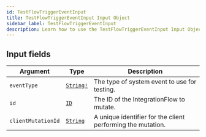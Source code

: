```yaml
---
id: TestFlowTriggerEventInput
title: TestFlowTriggerEventInput Input Object
sidebar_label: TestFlowTriggerEventInput
description: Learn how to use the TestFlowTriggerEventInput Input Object for Builder's API.
---
```


## Input fields

| Argument           | Type                                      | Description                                                 |
| ------------------ | ----------------------------------------- | ----------------------------------------------------------- |
| `eventType`        | [`String!`](/self-managed/composer/builder/api/schema/scalar/String.mdx) | The type of system event to use for testing.                |
| `id`               | [`ID`](/self-managed/composer/builder/api/schema/scalar/ID.mdx)          | The ID of the IntegrationFlow to mutate.                    |
| `clientMutationId` | [`String`](/self-managed/composer/builder/api/schema/scalar/String.mdx)  | A unique identifier for the client performing the mutation. |
